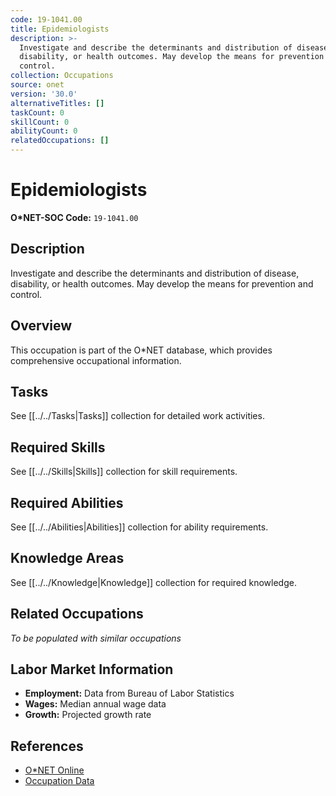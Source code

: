 ```yaml
---
code: 19-1041.00
title: Epidemiologists
description: >-
  Investigate and describe the determinants and distribution of disease,
  disability, or health outcomes. May develop the means for prevention and
  control.
collection: Occupations
source: onet
version: '30.0'
alternativeTitles: []
taskCount: 0
skillCount: 0
abilityCount: 0
relatedOccupations: []
---
```

# Epidemiologists

**O*NET-SOC Code:** `19-1041.00`

## Description

Investigate and describe the determinants and distribution of disease, disability, or health outcomes. May develop the means for prevention and control.

## Overview

This occupation is part of the O*NET database, which provides comprehensive occupational information.

## Tasks

See [[../../Tasks|Tasks]] collection for detailed work activities.

## Required Skills

See [[../../Skills|Skills]] collection for skill requirements.

## Required Abilities

See [[../../Abilities|Abilities]] collection for ability requirements.

## Knowledge Areas

See [[../../Knowledge|Knowledge]] collection for required knowledge.

## Related Occupations

*To be populated with similar occupations*

## Labor Market Information

- **Employment:** Data from Bureau of Labor Statistics
- **Wages:** Median annual wage data
- **Growth:** Projected growth rate

## References

- [O*NET Online](https://www.onetonline.org/link/summary/19-1041.00)
- [Occupation Data](https://www.onetcenter.org/)
